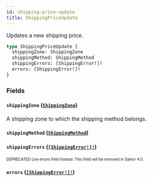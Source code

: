```yaml
---
id: shipping-price-update
title: ShippingPriceUpdate
---
```


Updates a new shipping price.

```graphql
type ShippingPriceUpdate {
  shippingZone: ShippingZone
  shippingMethod: ShippingMethod
  shippingErrors: [ShippingError!]!
  errors: [ShippingError!]!
}
```

### Fields

#### `shippingZone` ([`ShippingZone`](/developer/api-reference/objects/shipping-zone.mdx))

A shipping zone to which the shipping method belongs.

#### `shippingMethod` ([`ShippingMethod`](/developer/api-reference/objects/shipping-method.mdx))

#### `shippingErrors` ([`[ShippingError!]!`](/developer/api-reference/objects/shipping-error.mdx))

<sub><sup><span className="deprecatedTag">DEPRECATED</span> Use errors field instead. This field will be removed in Saleor 4.0.</sup></sub>

#### `errors` ([`[ShippingError!]!`](/developer/api-reference/objects/shipping-error.mdx))
